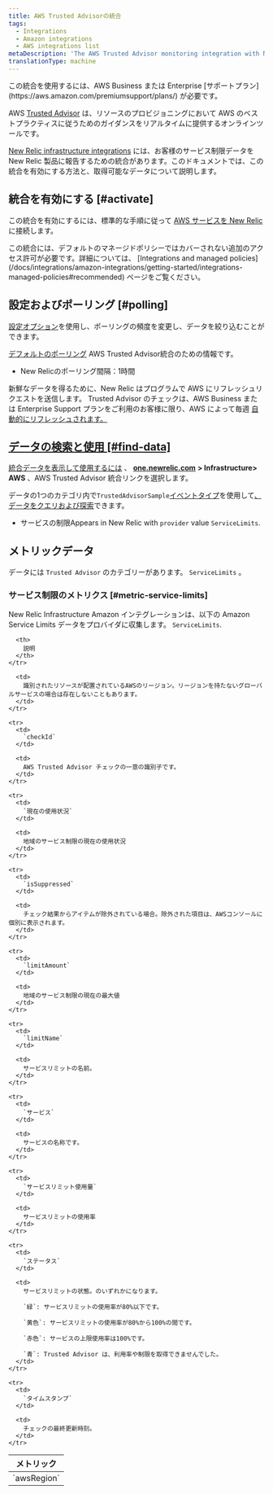 ```yaml
---
title: AWS Trusted Advisorの統合
tags:
  - Integrations
  - Amazon integrations
  - AWS integrations list
metaDescription: 'The AWS Trusted Advisor monitoring integration with New Relic: what data it reports, and how to enable it.'
translationType: machine
---
```


<Callout variant="tip">
  この統合を使用するには、AWS Business または Enterprise [サポートプラン](https://aws.amazon.com/premiumsupport/plans/) が必要です。
</Callout>

AWS [Trusted Advisor](https://aws.amazon.com/premiumsupport/technology/trusted-advisor/) は、リソースのプロビジョニングにおいて AWS のベストプラクティスに従うためのガイダンスをリアルタイムに提供するオンラインツールです。

[New Relic infrastructure integrations](/docs/infrastructure/integrations-getting-started/getting-started/introduction-infrastructure-integrations) には、お客様のサービス制限データを New Relic 製品に報告するための統合があります。このドキュメントでは、この統合を有効にする方法と、取得可能なデータについて説明します。

## 統合を有効にする [#activate]

この統合を有効にするには、標準的な手順に従って [AWS サービスを New Relic](/docs/infrastructure/infrastructure-integrations/getting-started/connect-aws-integrations-infrastructure) に接続します。

<Callout variant="important">
  この統合には、デフォルトのマネージドポリシーではカバーされない追加のアクセス許可が必要です。詳細については、 [Integrations and managed policies](/docs/integrations/amazon-integrations/getting-started/integrations-managed-policies#recommended) ページをご覧ください。
</Callout>

## 設定およびポーリング [#polling]

[設定オプション](/docs/integrations/new-relic-integrations/getting-started/configure-polling-frequency-data-collection-cloud-integrations)を使用し、ポーリングの頻度を変更し、データを絞り込むことができます。

[デフォルトのポーリング](/docs/infrastructure/amazon-integrations/aws-integrations-list/aws-polling-intervals-infrastructure-integrations) AWS Trusted Advisor統合のための情報です。

* New Relicのポーリング間隔：1時間

新鮮なデータを得るために、New Relic はプログラムで AWS にリフレッシュリクエストを送信します。 Trusted Advisor のチェックは、AWS Business または Enterprise Support プランをご利用のお客様に限り、AWS によって毎週 [自動的にリフレッシュされます。](https://aws.amazon.com/premiumsupport/faqs/#TArefresh)

## [データの検索と使用 [#find-data]](https://aws.amazon.com/premiumsupport/faqs/#TArefresh)

[](https://aws.amazon.com/premiumsupport/faqs/#TArefresh)[統合データを表示して使用するには](/docs/infrastructure/integrations/find-use-infrastructure-integration-data) 、 [**one.newrelic.com**](http://one.newrelic.com) **> Infrastructure> AWS** 、AWS Trusted Advisor 統合リンクを選択します。

データの1つのカテゴリ内で`TrustedAdvisorSample`[イベントタイプ](/docs/data-apis/understand-data/new-relic-data-types/#event-data)を使用して[、データをクエリおよび探索](/docs/using-new-relic/data/understand-data/query-new-relic-data)できます。

* サービスの制限Appears in New Relic with `provider` value `ServiceLimits`.

## メトリックデータ

データには `Trusted Advisor` のカテゴリーがあります。 `ServiceLimits` 。

### サービス制限のメトリクス [#metric-service-limits]

New Relic Infrastructure Amazon インテグレーションは、以下の Amazon Service Limits データをプロバイダに収集します。 `ServiceLimits`.

<table>
  <thead>
    <tr>
      <th style={{ width: "275px" }}>
        メトリック
      </th>

      <th>
        説明
      </th>
    </tr>
  </thead>

  <tbody>
    <tr>
      <td>
        `awsRegion`
      </td>

      <td>
        識別されたリソースが配置されているAWSのリージョン。リージョンを持たないグローバルサービスの場合は存在しないこともあります。
      </td>
    </tr>

    <tr>
      <td>
        `checkId`
      </td>

      <td>
        AWS Trusted Advisor チェックの一意の識別子です。
      </td>
    </tr>

    <tr>
      <td>
        `現在の使用状況`
      </td>

      <td>
        地域のサービス制限の現在の使用状況
      </td>
    </tr>

    <tr>
      <td>
        `isSuppressed`
      </td>

      <td>
        チェック結果からアイテムが除外されている場合。除外された項目は、AWSコンソールに個別に表示されます。
      </td>
    </tr>

    <tr>
      <td>
        `limitAmount`
      </td>

      <td>
        地域のサービス制限の現在の最大値
      </td>
    </tr>

    <tr>
      <td>
        `limitName`
      </td>

      <td>
        サービスリミットの名前。
      </td>
    </tr>

    <tr>
      <td>
        `サービス`
      </td>

      <td>
        サービスの名称です。
      </td>
    </tr>

    <tr>
      <td>
        `サービスリミット使用量`
      </td>

      <td>
        サービスリミットの使用率
      </td>
    </tr>

    <tr>
      <td>
        `ステータス`
      </td>

      <td>
        サービスリミットの状態。のいずれかになります。

        `緑`: サービスリミットの使用率が80%以下です。

        `黄色`: サービスリミットの使用率が80%から100%の間です。

        `赤色`: サービスの上限使用率は100%です。

        `青`: Trusted Advisor は、利用率や制限を取得できませんでした。
      </td>
    </tr>

    <tr>
      <td>
        `タイムスタンプ`
      </td>

      <td>
        チェックの最終更新時刻。
      </td>
    </tr>
  </tbody>
</table>